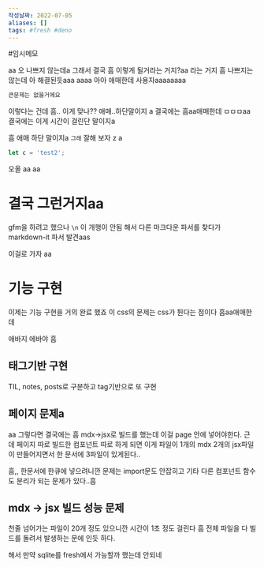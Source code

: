 ```yaml
---
작성날짜: 2022-07-05
aliases: []
tags: #fresh #deno
---
```



#임시메모

aa 오 나쁘지 않는데a
그래서 결국 흠 이렇게 될거라는 거지?aa
라는 거지 흠 나쁘지는 않는데
아 해결된듯aaa
aaaa
아아 애매한데
사용자aaaaaaaa

```js test.ts
큰문제는 없을거에요
```

이렇다는 건데 흠..
이게 맞나??
애매..하단말이지
a
결국에는 흠aa애매한데
ㅁㅁㅁaa
결국에는
이게 시간이 걸린단 말이지a

흠 애매 하단 말이지a
`그래` 잘해 보자
z
a

```js let a = 'test';
let c = 'test2';
```

오올
aa
aa

# 결국 그런거지aa

<Text> </Text>

gfm을 하려고 했으나 `\n` 이 개행이 안됨 해서 다른 마크다운 파서를 찾다가 markdown-it
파서 발견aas

이걸로 가자
aa

# 기능 구현

<Test> 이제는 기능 구현을 거의 완료 했죠 </Test>이 css의 문제는 css가 튄다는
점이다 흠aa애매한데

<Text></Text>
애바지 에바야 흠

## 태그기반 구현

TIL, notes, posts로 구분하고
tag기반으로 또 구현

## 페이지 문제a

aa
그렇다면 결국에는 흠
mdx->jsx로 빌드를 했는데 이걸 page 안에 넣어야한다.
근데 페이지 따로 빌드한 컴포넌트 따로 하게 되면 이게 파일이 1개의 mdx
2개의 jsx파일이 만들어지면서 한 문서에 3파일이 있게된다..

흠,,
한문서에 한큐에 넣으려니깐 문제는 import문도 안잡히고
기타 다른 컴포넌트 함수도 분리가 되는 문제가 있다..흠

## mdx -> jsx 빌드 성능 문제

천줄 넘어가는 파일이 20개 정도 있으니깐 시간이 1초 정도 걸린다 흠
전체 파일을 다 빌드를 돌려서 발생하는 문에 인듯 하다.

해서 만약 sqlite를 fresh에서 가능할까 했는데 안되네

```

```
